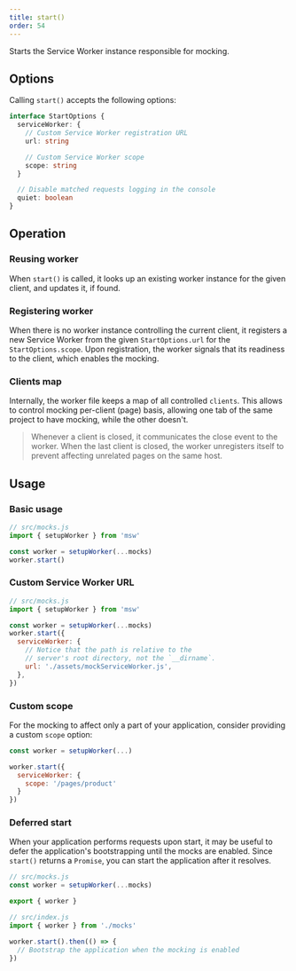 ```yaml
---
title: start()
order: 54
---
```


Starts the Service Worker instance responsible for mocking.

## Options

Calling `start()` accepts the following options:

```ts
interface StartOptions {
  serviceWorker: {
    // Custom Service Worker registration URL
    url: string

    // Custom Service Worker scope
    scope: string
  }

  // Disable matched requests logging in the console
  quiet: boolean
}
```

## Operation

### Reusing worker

When `start()` is called, it looks up an existing worker instance for the given client, and updates it, if found.

### Registering worker

When there is no worker instance controlling the current client, it registers a new Service Worker from the given `StartOptions.url` for the `StartOptions.scope`. Upon registration, the worker signals that its readiness to the client, which enables the mocking.

### Clients map

Internally, the worker file keeps a map of all controlled `clients`. This allows to control mocking per-client (page) basis, allowing one tab of the same project to have mocking, while the other doesn't.

> Whenever a client is closed, it communicates the close event to the worker. When the last client is closed, the worker unregisters itself to prevent affecting unrelated pages on the same host.

## Usage

### Basic usage

```js showLineNumbers
// src/mocks.js
import { setupWorker } from 'msw'

const worker = setupWorker(...mocks)
worker.start()
```

### Custom Service Worker URL

```js showLineNumbers focusedLines=9
// src/mocks.js
import { setupWorker } from 'msw'

const worker = setupWorker(...mocks)
worker.start({
  serviceWorker: {
    // Notice that the path is relative to the
    // server's root directory, not the `__dirname`.
    url: './assets/mockServiceWorker.js',
  },
})
```

### Custom scope

For the mocking to affect only a part of your application, consider providing a custom `scope` option:

```js showLineNumbers focusedLines=5
const worker = setupWorker(...)

worker.start({
  serviceWorker: {
    scope: '/pages/product'
  }
})
```

### Deferred start

When your application performs requests upon start, it may be useful to defer the application's bootstrapping until the mocks are enabled. Since `start()` returns a `Promise`, you can start the application after it resolves.

```js showLineNumbers focusedLines=4
// src/mocks.js
const worker = setupWorker(...mocks)

export { worker }
```

```js showLineNumbers focusedLines=4
// src/index.js
import { worker } from './mocks'

worker.start().then(() => {
  // Bootstrap the application when the mocking is enabled
})
```
